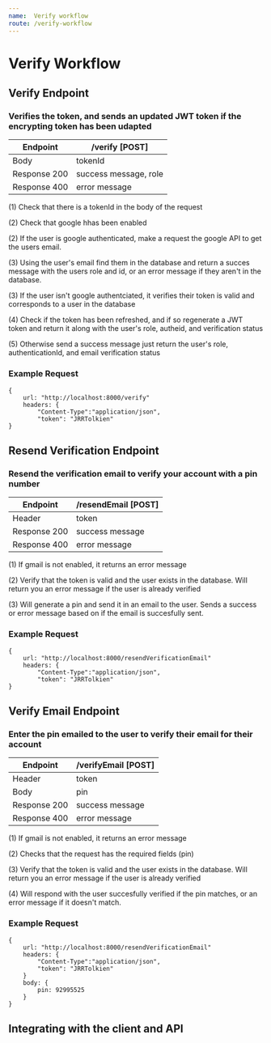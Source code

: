 ```yaml
---
name:  Verify workflow
route: /verify-workflow
---
```


# Verify Workflow

## Verify Endpoint
### Verifies the token, and sends an updated JWT token if the encrypting token has been udapted

| Endpoint | /verify [POST] |
| ------ | ----------- |
| Body   | tokenId |
| Response 200 | success message, role |
| Response 400 | error message |

(1) Check that there is a tokenId in the body of the request

(2) Check that google hhas been enabled

(2) If the user is google authenticated, make a request the google API to get the users email.

(3) Using the user's email find them in the database and return a succes message with the users role and id, or an error message if they aren't in the database.

(3) If the user isn't google authentciated, it verifies their token is valid and corresponds to a user in the database

(4) Check if the token has been refreshed, and if so regenerate a JWT token and return it along with the user's role, autheid, and verification status

(5) Otherwise send a success message just return the user's role, authenticationId, and email verification status

### Example Request 
    {
        url: "http://localhost:8000/verify"
        headers: {
            "Content-Type":"application/json",
            "token": "JRRTolkien"
    }



## Resend Verification Endpoint

### Resend the verification email to verify your account with a pin number

| Endpoint | /resendEmail [POST] |
| ------ | ----------- |
| Header   | token |
| Response 200 | success message |
| Response 400 | error message |


(1) If gmail is not enabled, it returns an error message

(2) Verify that the token is valid and the user exists in the database. Will return you an error message if the user is already verified 

(3) Will generate a pin and send it in an email to the user. Sends a success or error message based on if the email is succesfully sent. 

### Example Request 

    {
        url: "http://localhost:8000/resendVerificationEmail"
        headers: {
            "Content-Type":"application/json",
            "token": "JRRTolkien"
    }


## Verify Email Endpoint

### Enter the pin emailed to the user to verify their email for their account

| Endpoint | /verifyEmail [POST] |
| ------ | ----------- |
| Header   | token |
| Body   | pin |
| Response 200 | success message |
| Response 400 | error message |

(1) If gmail is not enabled, it returns an error message

(2) Checks that the request has the required fields (pin) 

(3) Verify that the token is valid and the user exists in the database. Will return you an error message if the user is already verified 

(4) Will respond with the user succesfully verified if the pin matches, or an error message if it doesn't match. 

### Example Request 
    
    {
        url: "http://localhost:8000/resendVerificationEmail"
        headers: {
            "Content-Type":"application/json",
            "token": "JRRTolkien"
        }
        body: {
            pin: 92995525
        }
    }
    

## Integrating with the client and API

